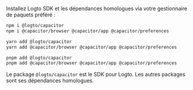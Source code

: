 
Installez Logto SDK et les dépendances homologues via votre gestionnaire de paquets préféré :

<Tabs>

  <TabItem value="npm" label="npm">

```bash
npm i @logto/capacitor
npm i @capacitor/browser @capacitor/app @capacitor/preferences
```

  </TabItem>
  <TabItem value="yarn" label="Yarn">

```bash
yarn add @logto/capacitor
yarn add @capacitor/browser @capacitor/app @capacitor/preferences
```

  </TabItem>
  <TabItem value="pnpm" label="pnpm">

```bash
pnpm add @logto/capacitor
pnpm add @capacitor/browser @capacitor/app @capacitor/preferences
```

  </TabItem>

</Tabs>

Le package `@logto/capacitor` est le SDK pour Logto. Les autres packages sont ses dépendances homologues.
